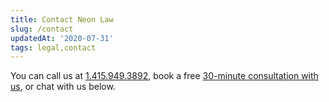 ```yaml
---
title: Contact Neon Law
slug: /contact
updatedAt: '2020-07-31'
tags: legal,contact
---
```


You can call us at <a href="tel:1-415-969-3892">1.415.949.3892</a>,
book a free [30-minute consultation with
us](https://neonlaw.cliogrow.com/book/xRg6TK0beg2sHsoIf81FkQ), or chat with
us below.


<ContactForm />
